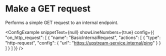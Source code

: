 
# Make a GET request

Performs a simple GET request to an internal endpoint.

<ConfigExample
	snippetText={null}
	showLineNumbers={true}
	config={{
		"on_http_request": [
			{
				"name": "BasicInternalRequest",
				"actions": [
					{
						"type": "http-request",
						"config": {
							"url": "https://upstream-service.internal/ping"
						}
					}
				]
			}
		]
	}}
/>
